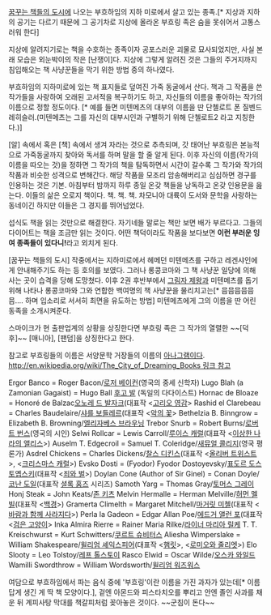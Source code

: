 [[꿈꾸는 책들의 도시]]에 나오는 부흐하임의 지하 미로에서 살고 있는 종족.[* 지상과 지하의 공기는 다르기 때문에 그 공기차로 지상에 올라온 부흐링 족은 숨을 못쉬어서 고통스러워 한다]

지상에 알려지기로는 책을 수호하는 종족이자 공포스러운 괴물로 묘사되었지만, 사실 본래 모습은 외눈박이의 작은 [난쟁이]다. 지상에 그렇게 알려진 것은 그들의 주거지까지 침입해오는 책 사냥꾼들을 막기 위한 방법 중의 하나였다.

부흐하임의 지하미로에 있는 책 표지들로 덮여진 가죽 동굴에서 산다. 책과 그 작품을 쓴 작가들을 사랑하여 오래된 고서적을 복구하기도 하고, 자신들의 이름을 좋아하는 작가의 이름으로 정할 정도이다. [* 예를 들면 미텐메츠의 대부의 이름을 딴 단첼로트 폰 질벤드레히슬러.(미텐메츠는 그를 자신의 대부시인과 구별하기 위해 단첼로트2 라고 지칭한다.)]

[알] 속에서 혹은 [책] 속에서 생겨 자라는 것으로 추측되며, 갓 태어난 부흐링은 본능적으로 가죽동굴까지 찾아와 독서를 하며 말을 할 줄 알게 된다. 이후 자신의 이름(작가의 이름을 따오는 것)을 정하면 그 작가의 책을 탐독하면서 시간이 갈수록 그 작가와 작가의 작품과 비슷한 성격으로 변해간다. 해당 작품을 모조리 암송해버리고 심심하면 경구를 인용하는 것은 기본. 아침부터 밤까지 하루 종일 온갖 책들을 낭독하고 온갖 인용문을 읊는다. 이들의 삶은 오로지 책이다. 책. 책. 책. 차모니아 대륙이 도서와 문학을 사랑하는 동네이긴 하지만 이들은 그 경지를 뛰어넘었다. 

섭식도 책을 읽는 것만으로 해결한다. 자기네들 말로는 책만 보면 배가 부르다고. 그들의 다이어트는 책을 조금만 읽는 것이다. 어떤 책덕이라도 작품을 보다보면 '''이런 부러운 잉여 종족들이 있다니!'''라고 외치게 된다.

[꿈꾸는 책들의 도시] 작중에서는 지하미로에서 헤메던 미텐메츠를 구하고 레겐샤인에게 안내해주기도 하는 등 호의를 보였다. 그러나 롱콩코마와 그 책 사냥꾼 일당에 의해 사는 곳이 습격을 당해 도망쳤다. 이후 2권 후반부에서 [[그림자 제왕]]과 미텐메츠를 돕기 위해 나타나 롱콩코마와 그와 연합한 백여명의 책 사냥꾼을 물리치고는[* 믐믐믐믐믐믐.... 하며 입소리로 서서히 최면을 유도하는 방법] 미텐메츠에게 그의 이름을 딴 어린 동족을 소개시켜준다.

스마이크가 현 출판업계의 상황을 상징한다면 부흐링 족은 그 작가의 열렬한 ~~[덕후]~~ [매니아], [팬덤]을 상징한다고 한다.

참고로 부흐링들의 이름은 서양문학 거장들의 이름의 [[아나그램]]이다. [[http://en.wikipedia.org/wiki/The_City_of_Dreaming_Books 링크 참고]]

Ergor Banco = Roger Bacon/[[로저 베이컨]](영국의 중세 신학자)
Lugo Blah (a Zamonian Gagaist) = Hugo Ball [[후고 발]] (독일의 다다이스트) 
Hornac de Bloaze = Honoré de Balzac[[오노레 드 발자크]](대표작 <[[고리오 영감]]>
Rashid el Clarebeau = Charles Baudelaire/[[샤를 보들레르]](대표작 <[[악의 꽃]]>
Bethelzia B. Binngrow = Elizabeth B. Browning/[[엘리자베스 브라우닝]]
Trebor Snurb = Robert Burns/[[로버트 번스]](영국의 시인)
Selwi Rollcar = Lewis Carroll/[[루이스 캐럴]](대표작 <[[이상한 나라의 앨리스]]>)
Auselm T. Edgecroil = Samuel T. Coleridge/[[새뮤얼 콜리지]](영국 평론가)
Asdrel Chickens = Charles Dickens/[[찰스 디킨스]](대표작 <[[올리버 트위스트]]>, <[[크리스마스 캐럴]]>)
Evsko Dosti = (Fyodor) Fyodor Dostoyevsky/[[표도르 도스토옙스키]](대표작 <[[죄와 벌]]>)
Doylan Cone (Author of Sir Ginel) = Conan Doyle/[[코난 도일]](대표작 [[셜록 홈즈]] 시리즈)
Samoth Yarg = Thomas Gray/[[토머스 그레이]]
Honj Steak = John Keats/[[존 키츠]]
Melvin Hermalle = Herman Melville/[[허먼 멜빌]](대표작 <[[백경]]>)
Gramerta Climelth = Margaret Mitchell/[[마거릿 미첼]](대표작 <[[바람과 함께 사라지다]]>)
Perla la Gadeon = Edgar Allan Poe/[[에드거 앨런 포]](대표작 <[[검은 고양이]]>
Inka Almira Rierre = Rainer Maria Rilke/[[라이너 마리아 릴케]]
T. T. Kreischwurst = Kurt Schwitters/[[쿠르트 슈비터스]]
Aliesha Wimperslake = William Shakespeare/[[윌리엄 셰익스피어]](대표작 <[[햄릿]]>, <[[로미오와 줄리엣]]>)
Elo Slooty = Leo Tolstoy/[[레프 톨스토이]]
Rasco Elwid = Oscar Wilde/[[오스카 와일드]]
Wamilli Swordthrow = William Wordsworth/[[윌리엄 워즈워스]] 

여담으로 부흐하임에서 파는 음식 중에 '부흐링'이란 이름을 가진 과자가 있는데[* 이름답게 생긴 게 딱 책 모양이다.], 겉엔 아몬드와 피스타치오를 뿌리고 안엔 졸인 사과를 채운 뒤 계피사탕 막대를 책갈피처럼 꽂아놓은 것이다. ~~군침이 돈다~~
